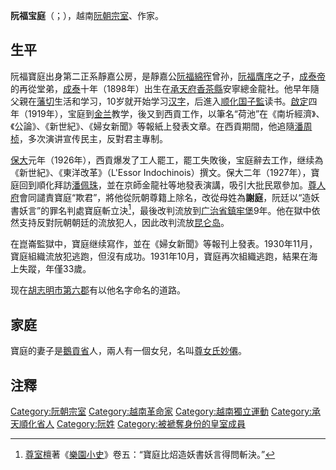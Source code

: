 {{東亞男性歷史人物
|名稱 =阮福宝庭
|身份 =[[越南|越南]]阮朝尊室、作家
|國家 =[[大南|大南]]
|時代 =[[阮朝|阮朝]]
|最高職務 = 
|姓 =
|名 =
|氏族 =
|出生日期 =1898年
|出生地點 =[[承天府_(越南)|承天府]][[香茶縣|香茶縣]]安寧總金龍社
|逝世年 =1931年10月
|父親 =[[阮福膺序|阮福膺序]]
|母親 =謝氏
|圖片名稱=Buu Dinh.jpg}}
'''阮福宝庭'''（{{vie|v='''Nguyễn Phúc Bửu Đình'''|hn=阮福寳庭}}；{{bd|1898年||1931年||}}），越南[[阮朝皇室|阮朝宗室]]、作家。

==生平==
阮福寶庭出身第二正系靜嘉公房，是靜嘉公[[阮福綿宱|阮福綿宱]]曾孙，[[阮福膺序|阮福膺序]]之子，[[成泰帝|成泰帝]]的再從堂弟，[[成泰|成泰]]十年（1898年）出生在[[承天府_(越南)|承天府]][[香茶縣|香茶縣]]安寧總金龍社。他早年隨父親在[[藩切|藩切]]生活和学习，10岁就开始学习[[汉字|汉字]]，后進入[[顺化|顺化]][[国子監|国子監]]读书。[[啟定|啟定]]四年（1919年），宝庭到[[金兰|金兰]]教学，後又到西貢工作，以筆名“荷池”在《南圻經濟》、《公論》、《新世紀》、《婦女新聞》等報紙上發表文章。在西貢期間，他追隨[[潘周桢|潘周桢]]，多次演讲宣传民主，反對君主專制。

[[保大_(阮朝)|保大]]元年（1926年），西貢爆发了工人罷工，罷工失敗後，宝庭辭去工作，继续為《新世紀》、《東洋改革》（L'Essor Indochinois）撰文。保大二年（1927年），寶庭回到順化拜訪[[潘佩珠|潘佩珠]]，並在京師金龍社等地發表演講，吸引大批民眾參加。[[尊人府|尊人府]]會同譴責寶庭“欺君”，將他從阮朝尊籍上除名，改從母姓為'''謝庭'''，阮廷以“造妖書妖言”的罪名判處寶庭斬立決<ref>[[尊室檀|尊室檀]]著《[[樂園小史|樂園小史]]》卷五：“寶庭比炤造妖書妖言得問斬決。”</ref>，最後改判流放到[[广治省|广治省]][[鎮牢堡|鎮牢堡]]9年。他在獄中依然支持反對阮朝朝廷的流放犯人，因此改判流放[[昆仑岛|昆仑岛]]。

在崑崙監獄中，寶庭继续寫作，並在《婦女新聞》等報刊上發表。1930年11月，寶庭組織流放犯逃跑，但沒有成功。1931年10月，寶庭再次組織逃跑，結果在海上失蹤，年僅33歲。

现在[[胡志明市第六郡|胡志明市第六郡]]有以他名字命名的道路。

==家庭==
寶庭的妻子是[[鵝貢省|鵝貢省]]人，兩人有一個女兒，名叫[[尊女氏妙僊|尊女氏妙僊]]。

==注釋==
{{reflist}}

[[Category:阮朝宗室|Category:阮朝宗室]]
[[Category:越南革命家|Category:越南革命家]]
[[Category:越南獨立運動|Category:越南獨立運動]]
[[Category:承天順化省人|Category:承天順化省人]]
[[Category:阮姓|Category:阮姓]]
[[Category:被褫奪身份的皇室成員|Category:被褫奪身份的皇室成員]]